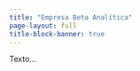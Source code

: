 ---
title: "Empresa Beta Analítica"
page-layout: full
title-block-banner: true
---

Texto...
